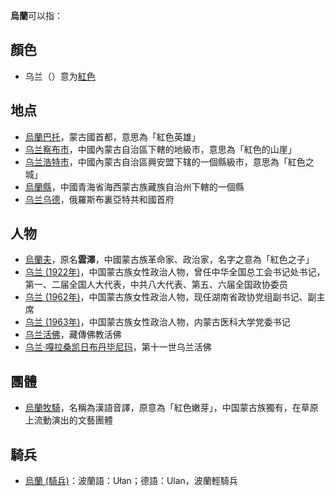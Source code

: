 '''烏蘭'''可以指：

== 顏色 ==
* 乌兰（{{mong|m=ᠤᠯᠠᠭᠠᠨ|k=Улаан}}）意为[[紅色|紅色]]

== 地点 ==
* [[烏蘭巴托|烏蘭巴托]]，蒙古國首都，意思為「紅色英雄」
* [[乌兰察布市|乌兰察布市]]，中國內蒙古自治區下轄的地級市，意思為「紅色的山崖」
* [[乌兰浩特市|乌兰浩特市]]，中國內蒙古自治區興安盟下辖的一個縣級市，意思為「紅色之城」
* [[烏蘭縣|烏蘭縣]]，中國青海省海西蒙古族藏族自治州下轄的一個縣
* [[乌兰乌德|乌兰乌德]]，俄羅斯布裏亞特共和國首府

== 人物 ==
* [[烏蘭夫|烏蘭夫]]，原名'''雲澤'''，中國蒙古族革命家、政治家，名字之意為「紅色之子」
* [[乌兰_(1922年)|乌兰 (1922年)]]，中国蒙古族女性政治人物，曾任中华全国总工会书记处书记，第一、二届全国人大代表，中共八大代表、第五、六届全国政协委员
* [[乌兰_(1962年)|乌兰 (1962年)]]，中国蒙古族女性政治人物，现任湖南省政协党组副书记、副主席
* [[乌兰_(1963年)|乌兰 (1963年)]]，中国蒙古族女性政治人物，内蒙古医科大学党委书记
* [[乌兰活佛|乌兰活佛]]，藏傳佛教活佛
* [[乌兰·嘎拉桑凯日布丹毕尼玛|乌兰·嘎拉桑凯日布丹毕尼玛]]，第十一世乌兰活佛

== 團體 ==
* [[烏蘭牧騎|烏蘭牧騎]]，名稱為漢語音譯，原意為「紅色嫩芽」，中国蒙古族獨有，在草原上流動演出的文藝團體

== 騎兵 ==
* [[烏蘭_(騎兵)|烏蘭 (騎兵)]]：波蘭語：Ułan；德語：Ulan，波蘭輕騎兵

{{Disambiguation|Cat=二字消歧義}}